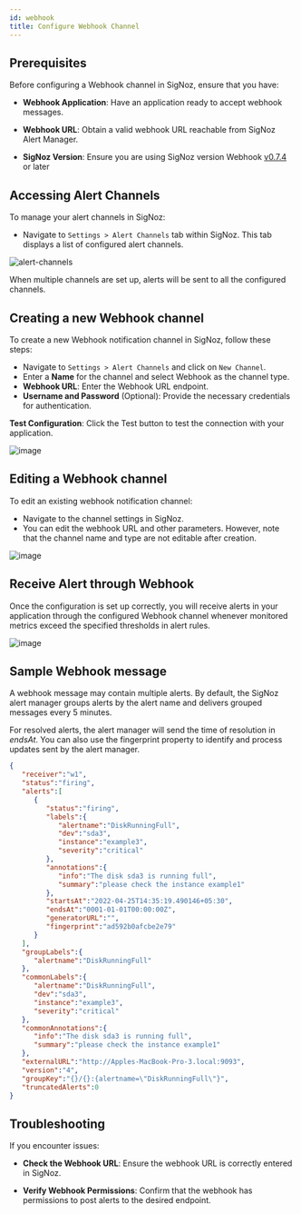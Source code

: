 ```yaml
---
id: webhook
title: Configure Webhook Channel
---
```


## Prerequisites

Before configuring a Webhook channel in SigNoz, ensure that you have:

- **Webhook Application**: Have an application ready to accept webhook messages.

- **Webhook URL**: Obtain a valid webhook URL reachable from SigNoz Alert Manager.

- **SigNoz Version**: Ensure you are using SigNoz version Webhook [v0.7.4](https://github.com/SigNoz/signoz/releases/tag/v0.7.4) or later

## Accessing Alert Channels

To manage your alert channels in SigNoz:

- Navigate to `Settings > Alert Channels` tab within SigNoz. This tab displays a list of configured alert channels.

![alert-channels](/img/docs/alert-channels.webp)

<Admonition type="info">

When multiple channels are set up, alerts will be sent to all the configured channels.

</Admonition>

## Creating a new Webhook channel
To create a new Webhook notification channel in SigNoz, follow these steps:

- Navigate to `Settings > Alert Channels` and click on `New Channel`.
- Enter a **Name** for the channel and select Webhook as the channel type.
- **Webhook URL**: Enter the Webhook URL endpoint.
- **Username and Password** (Optional): Provide the necessary credentials for authentication.

**Test Configuration**: 
Click the Test button to test the connection with your application.

![image](https://user-images.githubusercontent.com/10277894/165084693-8034b65a-f0f4-4ff4-8a72-88fb7b8726b4.png)


## Editing a Webhook channel
To edit an existing webhook notification channel:
- Navigate to the channel settings in SigNoz.
- You can edit the webhook URL and other parameters. However, note that the channel name and type are not editable after creation.

![image](https://user-images.githubusercontent.com/10277894/165084529-bf0aa817-5c4e-4f45-98bd-eeb33eb02547.png)

## Receive Alert through Webhook

Once the configuration is set up correctly, you will receive alerts in your application through the configured Webhook channel whenever monitored metrics exceed the specified thresholds in alert rules.

![image](https://user-images.githubusercontent.com/10277894/165078852-d3ae7571-bfa2-409a-93aa-2a870b379cb1.png)

## Sample Webhook message
A webhook message may contain multiple alerts. By default, the SigNoz alert manager groups alerts by the alert name and delivers grouped messages every 5 minutes.

For resolved alerts, the alert manager will send the time of resolution in _endsAt_. You can also use the fingerprint property to identify and process updates sent by the alert manager. 

```json
{
   "receiver":"w1",
   "status":"firing",
   "alerts":[
      {
         "status":"firing",
         "labels":{
            "alertname":"DiskRunningFull",
            "dev":"sda3",
            "instance":"example3",
            "severity":"critical"
         },
         "annotations":{
            "info":"The disk sda3 is running full",
            "summary":"please check the instance example1"
         },
         "startsAt":"2022-04-25T14:35:19.490146+05:30",
         "endsAt":"0001-01-01T00:00:00Z",
         "generatorURL":"",
         "fingerprint":"ad592b0afcbe2e79"
      }
   ],
   "groupLabels":{
      "alertname":"DiskRunningFull"
   },
   "commonLabels":{
      "alertname":"DiskRunningFull",
      "dev":"sda3",
      "instance":"example3",
      "severity":"critical"
   },
   "commonAnnotations":{
      "info":"The disk sda3 is running full",
      "summary":"please check the instance example1"
   },
   "externalURL":"http://Apples-MacBook-Pro-3.local:9093",
   "version":"4",
   "groupKey":"{}/{}:{alertname=\"DiskRunningFull\"}",
   "truncatedAlerts":0
}
```

## Troubleshooting
If you encounter issues:

- **Check the Webhook URL**: Ensure the webhook URL is correctly entered in SigNoz.

- **Verify Webhook Permissions**: Confirm that the webhook has permissions to post alerts to the desired endpoint.

